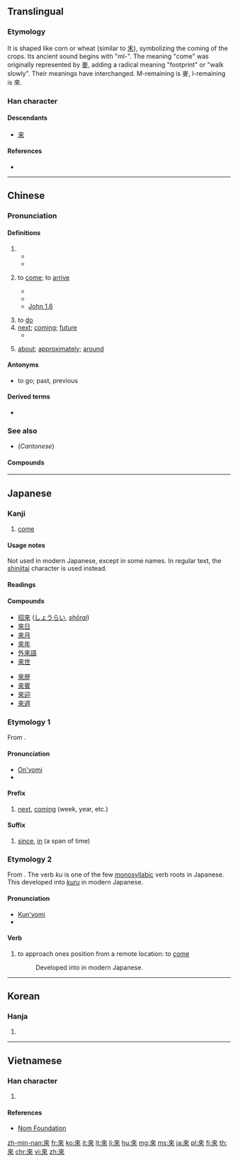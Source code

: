{{also|来|徠}}
==Translingual==
{{stroke order|strokes=8}}
{{stroke order|type=animate}}

===Etymology===
It is shaped like corn or wheat (similar to [[禾]]), symbolizing the coming of the crops. Its ancient sound begins with "ml-".<!--citation needed; in which period of Chinese history did it have this pronunciation--> The meaning "come" was originally represented by [[麥]], adding a radical meaning "footprint" or "walk slowly". Their meanings have interchanged. M-remaining is 麥, l-remaining is 來.

===Han character===
{{Han char|rn=9|rad=人|as=06|sn=8|four=40908|canj=DOO|ids=⿻木从}}

====Descendants====
* [[来]]

====References====
* {{Han ref|kx=0101.160|dkj=00581|dj=0214.080|hdz=10141.080|uh=4F86|ud=20358|bh=A8D3|bd=43219}}

----

==Chinese==
{{zh-forms|s=来}}

===Pronunciation===
{{zh-pron
|m=lái
|c=loi4
|h=pfs=lòi/lôi
|mn=lâi
|w=3le
|mc=y
|oc=y
|ma=y
|cat=v
}}

====Definitions====
{{zh-hanzi}}

# {{non-gloss definition|used after a verb of motion to indicate movement toward the speaker}}
#* {{zh-usex|下來|to come down ( compare {{zh-l|下去|to go down}} )}}
#* {{zh-usex|進來|to come in}}
# {{label|zh|Beginning Mandarin|sort=lai2}} to [[come]]; to [[arrive]]
#* {{zh-usex|我 一會-兒{r} 就 來。|I' ll come in a moment.}}
#* {{zh-usex|我 不 知道 它 是 從 哪裡 來 的。|I didn't know where it came from.}}
#* [http://wordproject.org/multi/bi_en_cn_py.htm John 1.6]
#*: {{zh-usex|有 一 個 人，是 從 神 那裡 差 '''來''' 的，名 叫 約翰。|There was a man sent from God, whose name was John.}}
# to [[do]] {{non-gloss definition|(specific meaning depending on the context)}}
# [[next]]; [[coming]]; [[future]]
#* {{zh-usex|來 年|next year}}
# {{qualifier|after a number}} [[about]]; [[approximately]]; [[around]]

====Antonyms====
* {{zh-l|去}} to go; past, previous

====Derived terms====
* {{zh-l|來者不善，善者不來}}

===See also===
* (''Cantonese'') {{zh-l|嚟}}

====Compounds====
{{der5
|{{zh-l|來賓/来宾}}
|{{zh-l|來不得/来不得}}
|{{zh-l|來不及/来不及}}
|{{zh-l|來不來/来不来}}
|{{zh-l|來潮/来潮}}
|{{zh-l|來到/来到}}
|{{zh-l|來得/来得}}
|{{zh-l|來得及/来得及}}
|{{zh-l|來復/来复}}
|{{zh-l|來復槍/来复枪}}
|{{zh-l|來回/来回}}
|{{zh-l|來回來去/来回来去}}
|{{zh-l|來回票/来回票}}
|{{zh-l|來火/来火}}
|{{zh-l|來火兒/来火儿}}
|{{zh-l|來件/来件}}
|{{zh-l|來講/来讲}}
|{{zh-l|來今/来今}}
|{{zh-l|來勁/来劲}}
|{{zh-l|來勁兒/来劲儿}}
|{{zh-l|來看/来看}}
|{{zh-l|來客/来客}}
|{{zh-l|來歷/来历}}
|{{zh-l|來料加工/来料加工}}
|{{zh-l|來臨/来临}}
|{{zh-l|來龍去脈/来龙去脉}}
|{{zh-l|來路/来路}}
|{{zh-l|來路貨/来路货}}
|{{zh-l|來年/来年}}
|{{zh-l|來人/来人}}
|{{zh-l|來日/来日}}
|{{zh-l|來日方長/来日方长}}
|{{zh-l|來神/来神}}
|{{zh-l|來神兒/来神儿}}
|{{zh-l|來生/来生}}
|{{zh-l|來使/来使}}
|{{zh-l|來世/来世}}
|{{zh-l|來示/来示}}
|{{zh-l|來勢/来势}}
|{{zh-l|來說/来说}}
|{{zh-l|來頭/来头}}
|{{zh-l|來頭兒/来头儿}}
|{{zh-l|來往/来往}}
|{{zh-l|來文/来文}}
|{{zh-l|來信/来信}}
|{{zh-l|來樣加工/来样加工}}
|{{zh-l|來意/来意}}
|{{zh-l|來由/来由}}
|{{zh-l|來源/来源}}
|{{zh-l|來朝/来朝}}
|{{zh-l|來者/来者}}
|{{zh-l|來者不拒/来者不拒}}
|{{zh-l|來著/来著}}
|{{zh-l|來之不易/来之不易}}
|{{zh-l|來自/来自}}
|{{zh-l|來蹤去跡/来踪去迹}}
}}

----

==Japanese==

===Kanji===
{{ja-kanji|grade=n|rs=木04|style=ky|shin=来}}

# [[come]]

====Usage notes====
Not used in modern Japanese, except in some names. In regular text, the [[shinjitai]] character {{l|ja|来}} is used instead.

====Readings====
{{ja-readings
|goon=[[らい]] (rai)
|kanon=[[らい]] (rai)
|kun=[[くる|く-る]] (ku-ru), [[きたる|きた-る]] / [[きたる|き-たる]] (kita-ru / ki-taru)
}}

====Compounds====
{{attention|ja|Compounds need substantial expansion.}}
{{der-top|Compounds}}
* [[招來]] ([[しょうらい]], ''[[shōrai]]'')
* [[來日]]
* [[來月]]
* [[來年]]
* [[外來語]]
* [[來世]]
{{der-mid}}
* [[來歴]]
* [[來賓]]
* [[來迎]]
* [[來週]]
{{der-bottom}}

===Etymology 1===
From {{etyl|zhx|ja|sort=らい}} {{m|zh|sc=Hani|來}}.

====Pronunciation====
* [[音読み|On'yomi]]
* {{IPA|lang=ja|/ra.i/|[ɽäi]}}

====Prefix====
{{ja-pos|らい|prefix}}

# [[next]], [[coming]] (week, year, etc.)
#: {{ja-usex|'''來'''年、'''來'''週|'''らい'''ねん、 '''らい'''しゅう|'''next''' year, '''next''' week}}
#: {{ja-usex|'''來'''週月曜日に会いましょう。|'''らい'''しゅう げつようび に あいましょう。|Let's meet Monday '''next'''. / Let's meet this '''coming''' Monday.}}

====Suffix====
{{ja-pos|らい|suffix}}

# [[since]], [[in]] (a span of time)
#: {{ja-usex|三年'''來'''あれを見ていない。|さん ねん '''らい''' あれ を みて いない。|I haven't seen that '''in''' three years / '''since''' three years ago.}}

===Etymology 2===
From {{etyl|ojp|ja|sort=く}}. The verb ''ku'' is one of the few [[monosyllabic]] verb roots in Japanese. This developed into [[来る|''kuru'']] in modern Japanese.

====Pronunciation====
* [[訓読み|Kun'yomi]]
* {{IPA|lang=ja|/ku/|[kɯᵝ]}}

====Verb====
{{ja-verb|く|type=3}}

# {{label|ja|sort=く|obsolete}} to approach ones position from a remote location: to [[come]]
#: Developed into {{l|ja|来る|tr=[[くる]], ''[[kuru#Japanese|kuru]]''}} in modern Japanese.

----

==Korean==

===Hanja===
{{ko-hanja|hangeul=[[래]]>[[내]]|rv=rae>nae|mr=rae>nae|y=lay>nay}}

# {{defn|lang=ko|sort=人06}}

----

==Vietnamese==

===Han character===
{{vi-hantu|[[lai]], [[lay]], [[lơi]], [[ray]], [[rơi]], [[rời]]|rs=人06}}

# {{defn|lang=vi|sort=人06}}

====References====
* [http://nomfoundation.org/common/nom_details.php?codepoint=4f86 Nom Foundation]

[[zh-min-nan:來]]
[[fr:來]]
[[ko:來]]
[[it:來]]
[[lt:來]]
[[li:來]]
[[hu:來]]
[[mg:來]]
[[ms:來]]
[[ja:來]]
[[pl:來]]
[[fi:來]]
[[th:來]]
[[chr:來]]
[[vi:來]]
[[zh:來]]